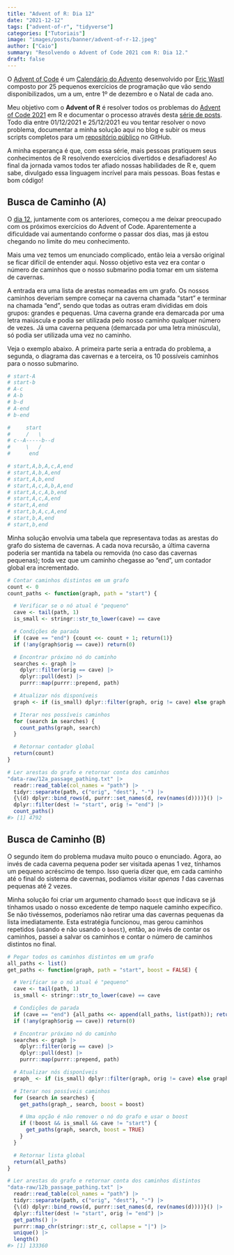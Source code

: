 ```yaml
---
title: "Advent of R: Dia 12"
date: "2021-12-12"
tags: ["advent-of-r", "tidyverse"]
categories: ["Tutoriais"]
image: "images/posts/banner/advent-of-r-12.jpeg"
author: ["Caio"]
summary: "Resolvendo o Advent of Code 2021 com R: Dia 12."
draft: false
---
```


O [Advent of Code](https://adventofcode.com) é um
[Calendário do Advento](https://pt.wikipedia.org/wiki/Calend%C3%A1rio_do_Advento)
desenvolvido por [Eric Wastl](https://github.com/topaz) composto por 25
pequenos exercícios de programação que vão sendo disponibilizados, um a um,
entre 1º de dezembro e o Natal de cada ano.

Meu objetivo com o **Advent of R** é resolver todos os problemas do
[Advent of Code 2021](https://adventofcode.com/2021) em R e documentar o
processo através desta
[série de posts](https://blog.curso-r.com/tags/advent-of-r/). Todo dia entre
01/12/2021 e 25/12/2021 eu vou tentar resolver o novo problema, documentar a
minha solução aqui no blog e subir os meus scripts completos para um
[repositório público](https://github.com/curso-r/advent-of-r) no GitHub.

A minha esperança é que, com essa série, mais pessoas pratiquem seus
conhecimentos de R resolvendo exercícios divertidos e desafiadores! Ao final
da jornada vamos todos ter afiado nossas habilidades de R e, quem sabe,
divulgado essa linguagem incrível para mais pessoas. Boas festas e bom código!

## Busca de Caminho (A)

O [dia 12](https://adventofcode.com/2021/day/12), juntamente com os anteriores,
começou a me deixar preocupado com os próximos exercícios do Advent of Code.
Aparentemente a dificuldade vai aumentando conforme o passar dos dias, mas já
estou chegando no limite do meu conhecimento.

Mais uma vez temos um enunciado complicado, então leia a versão original se
ficar difícil de entender aqui. Nosso objetivo esta vez era contar o número de
caminhos que o nosso submarino podia tomar em um sistema de cavernas.

A entrada era uma lista de arestas nomeadas em um grafo. Os nossos caminhos
deveriam sempre começar na caverna chamada "start" e terminar na chamada "end",
sendo que todas as outras eram divididas em dois grupos: grandes e pequenas. Uma
caverna grande era demarcada por uma letra maiúscula e podia ser utilizada pelo
nosso caminho qualquer número de vezes. Já uma caverna pequena (demarcada por
uma letra minúscula), só podia ser utilizada uma vez no caminho.

Veja o exemplo abaixo. A primeira parte seria a entrada do problema, a segunda,
o diagrama das cavernas e a terceira, os 10 possíveis caminhos para o nosso
submarino.

```r
# start-A
# start-b
# A-c
# A-b
# b-d
# A-end
# b-end

#     start
#     /   \
# c--A-----b--d
#     \   /
#      end

# start,A,b,A,c,A,end
# start,A,b,A,end
# start,A,b,end
# start,A,c,A,b,A,end
# start,A,c,A,b,end
# start,A,c,A,end
# start,A,end
# start,b,A,c,A,end
# start,b,A,end
# start,b,end
```

Minha solução envolvia uma tabela que representava todas as arestas do grafo do
sistema de cavernas. A cada nova recursão, a última caverna poderia ser mantida
na tabela ou removida (no caso das cavernas pequenas); toda vez que um caminho
chegasse ao "end", um contador global era incrementado.

```r
# Contar caminhos distintos em um grafo
count <- 0
count_paths <- function(graph, path = "start") {

  # Verificar se o nó atual é "pequeno"
  cave <- tail(path, 1)
  is_small <- stringr::str_to_lower(cave) == cave

  # Condições de parada
  if (cave == "end") {count <<- count + 1; return(1)}
  if (!any(graph$orig == cave)) return(0)

  # Encontrar próximo nó do caminho
  searches <- graph |>
    dplyr::filter(orig == cave) |>
    dplyr::pull(dest) |>
    purrr::map(purrr::prepend, path)

  # Atualizar nós disponíveis
  graph <- if (is_small) dplyr::filter(graph, orig != cave) else graph

  # Iterar nos possíveis caminhos
  for (search in searches) {
    count_paths(graph, search)
  }

  # Retornar contador global
  return(count)
}

# Ler arestas do grafo e retornar conta dos caminhos
"data-raw/12a_passage_pathing.txt" |>
  readr::read_table(col_names = "path") |>
  tidyr::separate(path, c("orig", "dest"), "-") |>
  {\(d) dplyr::bind_rows(d, purrr::set_names(d, rev(names(d))))}() |>
  dplyr::filter(dest != "start", orig != "end") |>
  count_paths()
#> [1] 4792
```

## Busca de Caminho (B)

O segundo item do problema mudava muito pouco o enunciado. Agora, ao invés de
cada caverna pequena poder ser visitada apenas 1 vez, tínhamos um pequeno
acréscimo de tempo. Isso queria dizer que, em cada caminho até o final do
sistema de cavernas, podíamos visitar _apenas 1_ das cavernas pequenas até 2
vezes.

Minha solução foi criar um argumento chamado `boost` que indicava se já tínhamos
usado o nosso excedente de tempo naquele caminho expecífico. Se não tivéssemos,
poderíamos não retirar uma das cavernas pequenas da lista imediatamente. Esta
estratégia funcionou, mas gerou caminhos repetidos (usando e não usando o
`boost`), então, ao invés de contar os caminhos, passei a salvar os caminhos e
contar o número de caminhos distintos no final.

```r
# Pegar todos os caminhos distintos em um grafo
all_paths <- list()
get_paths <- function(graph, path = "start", boost = FALSE) {

  # Verificar se o nó atual é "pequeno"
  cave <- tail(path, 1)
  is_small <- stringr::str_to_lower(cave) == cave

  # Condições de parada
  if (cave == "end") {all_paths <<- append(all_paths, list(path)); return(1)}
  if (!any(graph$orig == cave)) return(0)

  # Encontrar próximo nó do caminho
  searches <- graph |>
    dplyr::filter(orig == cave) |>
    dplyr::pull(dest) |>
    purrr::map(purrr::prepend, path)

  # Atualizar nós disponíveis
  graph_ <- if (is_small) dplyr::filter(graph, orig != cave) else graph

  # Iterar nos possíveis caminhos
  for (search in searches) {
    get_paths(graph_, search, boost = boost)

    # Uma opção é não remover o nó do grafo e usar o boost
    if (!boost && is_small && cave != "start") {
      get_paths(graph, search, boost = TRUE)
    }
  }

  # Retornar lista global
  return(all_paths)
}

# Ler arestas do grafo e retornar conta dos caminhos distintos
"data-raw/12b_passage_pathing.txt" |>
  readr::read_table(col_names = "path") |>
  tidyr::separate(path, c("orig", "dest"), "-") |>
  {\(d) dplyr::bind_rows(d, purrr::set_names(d, rev(names(d))))}() |>
  dplyr::filter(dest != "start", orig != "end") |>
  get_paths() |>
  purrr::map_chr(stringr::str_c, collapse = "|") |>
  unique() |>
  length()
#> [1] 133360
```
